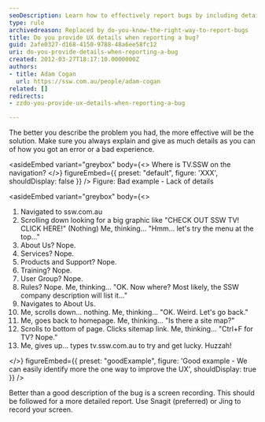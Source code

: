 ```yaml
---
seoDescription: Learn how to effectively report bugs by including detailed UX information and consider using screen recordings for clarity.
type: rule
archivedreason: Replaced by do-you-know-the-right-way-to-report-bugs
title: Do you provide UX details when reporting a bug?
guid: 2afe0327-d168-4150-9788-48a6ee58fc12
uri: do-you-provide-details-when-reporting-a-bug
created: 2012-03-27T18:17:10.0000000Z
authors:
- title: Adam Cogan
  url: https://ssw.com.au/people/adam-cogan
related: []
redirects:
- zzdo-you-provide-ux-details-when-reporting-a-bug

---
```


The better you describe the problem you had, the more effective will be the solution.
Make sure you always explain and give as much details as you can of how you got an error or a bad experience.

<asideEmbed
  variant="greybox"
  body={<>
    Where is TV.SSW on the navigation?
  </>}
  figureEmbed={{
    preset: "default",
    figure: 'XXX',
    shouldDisplay: false
  }}
/>
Figure: Bad example - Lack of details

<asideEmbed
  variant="greybox"
  body={<>
    
1. Navigated to ssw.com.au
2. Scrolling down looking for a big graphic like "CHECK OUT SSW TV! CLICK HERE!"
(Nothing)
Me, thinking… "Hmm… let's try the menu at the top..."
3. About Us? Nope.
4. Services? Nope.
5. Products and Support? Nope.
6. Training? Nope.
7. User Group? Nope.
8. Rules? Nope.
 Me, thinking... "OK. Now where? Most likely, the SSW company description will list it..."
9. Navigates to About Us.
10. Me, scrolls down… nothing.
 Me, thinking... "OK. Weird. Let's go back."
11. Me, goes back to homepage.
 Me, thinking… "Is there a site map?"
12. Scrolls to bottom of page. Clicks sitemap link.
 Me, thinking... "Ctrl+F for TV? Nope."
13. Me, gives up… types tv.ssw.com.au to try and get lucky. Huzzah!

  </>}
  figureEmbed={{
    preset: "goodExample",
    figure: 'Good example - We can easily identify more the one way to improve the UX',
    shouldDisplay: true
  }}
/>

Better than a good description of the bug is a screen recording. This should be followed for a more detailed report. Use Snagit (preferred) or Jing to record your screen.